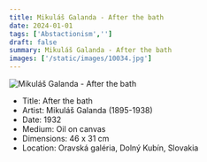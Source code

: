 ```yaml
---
title: Mikuláš Galanda - After the bath
date: 2024-01-01
tags: ['Abstactionism','']
draft: false
summary: Mikuláš Galanda - After the bath
images: ['/static/images/10034.jpg']
---
```


![Mikuláš Galanda - After the bath](/static/images/10034.jpg)

* Title: After the bath
* Artist: Mikuláš Galanda (1895-1938)
* Date: 1932
* Medium: Oil on canvas
* Dimensions: 46 x 31 cm
* Location: Oravská galéria, Dolný Kubín, Slovakia


